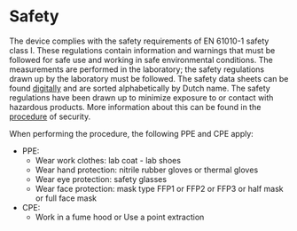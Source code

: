 # Safety


The device complies with the safety requirements of EN 61010-1 safety class I.
These regulations contain information and warnings that must be followed for safe use and working in safe environmental conditions.
The measurements are performed in the laboratory; the safety regulations drawn up by the laboratory must be followed.
The safety data sheets can be found [digitally](https://drive.google.com/drive/folders/1WOp8fWH3CMoHbpN1TAxPrqUrT_GqTf02) and are sorted alphabetically by Dutch name.
The safety regulations have been drawn up to minimize exposure to or contact with hazardous products.
More information about this can be found in the [procedure](https://drive.google.com/drive/folders/1zHNxMmNSiZPfmPUYeq-kyidKq6xiVEdj) of security.

When performing the procedure, the following PPE and CPE apply:

- PPE:
    - Wear work clothes: lab coat - lab shoes
    - Wear hand protection: nitrile rubber gloves or thermal gloves
    - Wear eye protection: safety glasses
    - Wear face protection: mask type FFP1 or FFP2 or FFP3 or half mask or full face mask
- CPE:
    - Work in a fume hood or Use a point extraction

